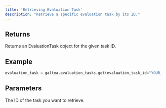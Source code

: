 ```yaml
---
title: 'Retrieving Evaluation Task'
description: "Retrieve a specific evaluation task by its ID."
---
```


## Returns
Returns an EvaluationTask object for the given task ID.

## Example
```python
evaluation_task = galtea.evaluation_tasks.get(evaluation_task_id="YOUR_TASK_ID")
```

## Parameters
<ResponseField name="evaluation_task_id" type="string" required>
  The ID of the task you want to retrieve.
</ResponseField>
